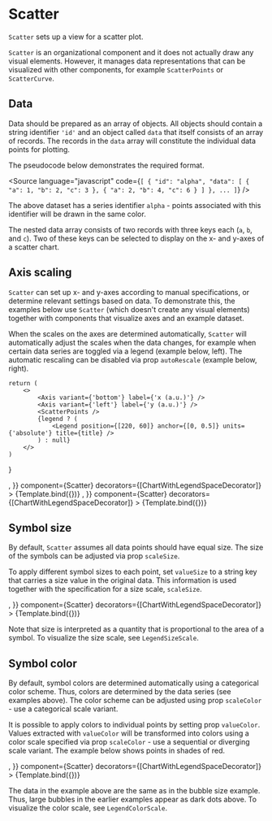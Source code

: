 
# Scatter

<Meta title="Addons/XY/Scatter" />

`Scatter` sets up a view for a scatter plot.

`Scatter` is an organizational component and it does not actually draw any visual elements. However, it manages data representations that can be visualized with other components, for example `ScatterPoints` or `ScatterCurve`.

<ArgsTable of={Scatter} />

## Data

Data should be prepared as an array of objects. All objects should contain a string identifier `'id'` and an object called `data` that itself consists of an array of records. The records in the `data` array will constitute the individual data points for plotting.

The pseudocode below demonstrates the required format.

<Source
    language="javascript"
    code={`
[
  {
    "id": "alpha",
    "data": [
      {
        "a": 1,
        "b": 2,
        "c": 3
      },
      {
        "a": 2,
        "b": 4,
        "c": 6
      }
    ]
  },
  ...
]
`}
/>

The above dataset has a series identifier `alpha` - points associated with this identifier will be drawn in the same color.

The nested data array consists of two records with three keys each (`a`, `b`, and `c`). Two of these keys can be selected to display on the x- and y-axes of a scatter chart.

## Axis scaling

`Scatter` can set up x- and y-axes according to manual specifications, or determine relevant settings based on data. To demonstrate this, the examples below use `Scatter` (which doesn't create any visual elements) together with components that visualize axes and an example dataset.

When the scales on the axes are determined automatically, `Scatter` will automatically adjust the scales when the data changes, for example when certain data series are toggled via a legend (example below, left). The automatic rescaling can be disabled via prop `autoRescale` (example below, right).

    return (
        <>
            <Axis variant={'bottom'} label={'x (a.u.)'} />
            <Axis variant={'left'} label={'y (a.u.)'} />
            <ScatterPoints />
            {legend ? (
                <Legend position={[220, 60]} anchor={[0, 0.5]} units={'absolute'} title={title} />
            ) : null}
        </>
    )
}

<Canvas>
    <Story
        name="auto-rescaling"
        args={{
            data: dataPolynomials,
            x: 'x',
            y: 'y',
            valueSize: 5,
            scaleX: {
                variant: 'linear',
                domain: [0, 'auto'],
            },
            scaleY: {
                variant: 'linear',
                domain: [0, 'auto'],
            },
            autoRescale: true,
            children: <PointsAndLegend />,
        }}
        component={Scatter}
        decorators={[ChartWithLegendSpaceDecorator]}
    >
        {Template.bind({})}
    </Story>
    <Story
        name="fixed scales"
        args={{
            data: dataPolynomials,
            x: 'x',
            y: 'y',
            valueSize: 5,
            scaleX: {
                variant: 'linear',
                domain: [0, 'auto'],
            },
            scaleY: {
                variant: 'linear',
                domain: [0, 'auto'],
            },
            autoRescale: false,
            children: <PointsAndLegend />,
        }}
        component={Scatter}
        decorators={[ChartWithLegendSpaceDecorator]}
    >
        {Template.bind({})}
    </Story>
</Canvas>

## Symbol size

By default, `Scatter` assumes all data points should have equal size. The size of the symbols can be adjusted via prop `scaleSize`.

To apply different symbol sizes to each point, set `valueSize` to a string key that carries a size value in the original data. This information is used together with the specification for a size scale, `scaleSize`.

<Canvas>
    <Story
        name="bubble size"
        args={{
            data: dataBubbles,
            x: 'x',
            y: 'y',
            valueSize: 'value',
            scaleX: {
                variant: 'linear',
                domain: [0, 'auto'],
            },
            scaleY: {
                variant: 'linear',
                domain: [0, 'auto'],
            },
            scaleSize: {
                variant: 'sqrt',
                domain: [0, 'auto'],
                size: 10,
            },
            autoRescale: true,
            children: <PointsAndLegend title={'Series'} />,
        }}
        component={Scatter}
        decorators={[ChartWithLegendSpaceDecorator]}
    >
        {Template.bind({})}
    </Story>
</Canvas>

Note that size is interpreted as a quantity that is proportional to the area of a symbol. To visualize the size scale, see `LegendSizeScale`.

## Symbol color

By default, symbol colors are determined automatically using a categorical color scheme. Thus, colors are determined by the data series (see examples above). The color scheme can be adjusted using prop `scaleColor` - use a categorical scale variant.

It is possible to apply colors to individual points by setting prop `valueColor`. Values extracted with `valueColor` will be transformed into colors using a color scale specified via prop `scaleColor` - use a sequential or diverging scale variant. The example below shows points in shades of red.

<Canvas>
    <Story
        name="bubble color"
        args={{
            data: dataBubbles,
            x: 'x',
            y: 'y',
            valueSize: 8,
            valueColor: 'value',
            scaleX: {
                variant: 'linear',
                domain: [0, 'auto'],
            },
            scaleY: {
                variant: 'linear',
                domain: [0, 'auto'],
            },
            scaleColor: {
                variant: 'sequential',
                colors: 'Reds',
                domain: 'auto',
            },
            autoRescale: true,
            children: <PointsAndLegend title={'Series'} legend={false} />,
        }}
        component={Scatter}
        decorators={[ChartWithLegendSpaceDecorator]}
    >
        {Template.bind({})}
    </Story>
</Canvas>

The data in the example above are the same as in the bubble size example. Thus, large bubbles in the earlier examples appear as dark dots above. To visualize the color scale, see `LegendColorScale`.
